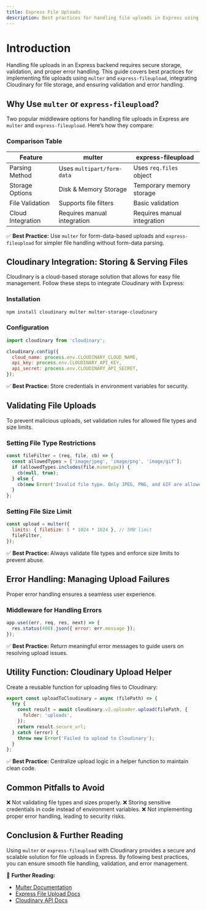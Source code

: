 ```yaml
---
title: Express File Uploads
description: Best practices for handling file uploads in Express using multer, express-fileupload, and Cloudinary, including validation and error handling.
---
```


# Introduction

Handling file uploads in an Express backend requires secure storage, validation, and proper error handling. This guide covers best practices for implementing file uploads using `multer` and `express-fileupload`, integrating Cloudinary for file storage, and ensuring validation and error handling.

## Why Use `multer` or `express-fileupload`?

Two popular middleware options for handling file uploads in Express are `multer` and `express-fileupload`. Here’s how they compare:

### Comparison Table

| Feature            | multer                          | express-fileupload            |
|--------------------|--------------------------------|--------------------------------|
| Parsing Method    | Uses `multipart/form-data`    | Uses `req.files` object       |
| Storage Options   | Disk & Memory Storage         | Temporary memory storage      |
| File Validation   | Supports file filters         | Basic validation             |
| Cloud Integration | Requires manual integration   | Requires manual integration   |

✅ **Best Practice:** Use `multer` for form-data-based uploads and `express-fileupload` for simpler file handling without form-data parsing.

## Cloudinary Integration: Storing & Serving Files

Cloudinary is a cloud-based storage solution that allows for easy file management. Follow these steps to integrate Cloudinary with Express:

### Installation
```sh
npm install cloudinary multer multer-storage-cloudinary
```

### Configuration
```js
import cloudinary from 'cloudinary';

cloudinary.config({
  cloud_name: process.env.CLOUDINARY_CLOUD_NAME,
  api_key: process.env.CLOUDINARY_API_KEY,
  api_secret: process.env.CLOUDINARY_API_SECRET,
});
```

✅ **Best Practice:** Store credentials in environment variables for security.

## Validating File Uploads

To prevent malicious uploads, set validation rules for allowed file types and size limits.

### Setting File Type Restrictions
```js
const fileFilter = (req, file, cb) => {
  const allowedTypes = ['image/jpeg', 'image/png', 'image/gif'];
  if (allowedTypes.includes(file.mimetype)) {
    cb(null, true);
  } else {
    cb(new Error('Invalid file type. Only JPEG, PNG, and GIF are allowed.'), false);
  }
};
```

### Setting File Size Limit
```js
const upload = multer({
  limits: { fileSize: 5 * 1024 * 1024 }, // 5MB limit
  fileFilter,
});
```

✅ **Best Practice:** Always validate file types and enforce size limits to prevent abuse.

## Error Handling: Managing Upload Failures

Proper error handling ensures a seamless user experience.

### Middleware for Handling Errors
```js
app.use((err, req, res, next) => {
  res.status(400).json({ error: err.message });
});
```

✅ **Best Practice:** Return meaningful error messages to guide users on resolving upload issues.

## Utility Function: Cloudinary Upload Helper

Create a reusable function for uploading files to Cloudinary:
```js
export const uploadToCloudinary = async (filePath) => {
  try {
    const result = await cloudinary.v2.uploader.upload(filePath, {
      folder: 'uploads',
    });
    return result.secure_url;
  } catch (error) {
    throw new Error('Failed to upload to Cloudinary');
  }
};
```

✅ **Best Practice:** Centralize upload logic in a helper function to maintain clean code.

## Common Pitfalls to Avoid

❌ Not validating file types and sizes properly.
❌ Storing sensitive credentials in code instead of environment variables.
❌ Not implementing proper error handling, leading to security risks.

## Conclusion & Further Reading

Using `multer` or `express-fileupload` with Cloudinary provides a secure and scalable solution for file uploads in Express. By following best practices, you can ensure smooth file handling, validation, and error management.

🔗 **Further Reading:**
- [Multer Documentation](https://github.com/expressjs/multer)
- [Express File Upload Docs](https://github.com/richardgirges/express-fileupload)
- [Cloudinary API Docs](https://cloudinary.com/documentation)
